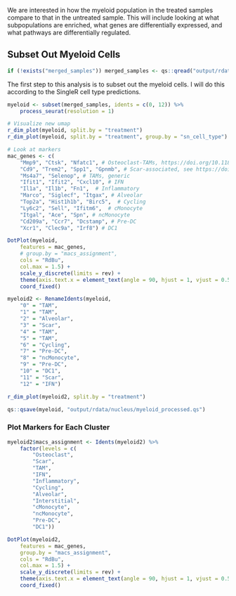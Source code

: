 We are interested in how the myeloid population in the treated samples compare to that in the untreated sample. This will include looking at what subpopulations are enriched, what genes are differentially expressed, and what pathways are differentially regulated.

## Subset Out Myeloid Cells

```r
if (!exists("merged_samples")) merged_samples <- qs::qread("output/rdata/nucleus/merged_samples.qs")
```

The first step to this analysis is to subset out the myeloid cells. I will do this according to the SingleR cell type predictions.

```r
myeloid <- subset(merged_samples, idents = c(0, 12)) %>%
    process_seurat(resolution = 1)

# Visualize new umap
r_dim_plot(myeloid, split.by = "treatment")
r_dim_plot(myeloid, split.by = "treatment", group.by = "sn_cell_type")

# Look at markers
mac_genes <- c(
    "Mmp9", "Ctsk", "Nfatc1", # Osteoclast-TAMs, https://doi.org/10.1186/s41232-022-00213-x
    "Cd9", "Trem2", "Spp1", "Gpnmb", # Scar-associated, see https://doi.org/10.1038/s41586-019-1631-3
    "Ms4a7", "Selenop", # TAMs, generic
    "Ifit1", "Ifit2", "Cxcl10", # IFN
    "Il1a", "Il1b", "Fn1",  # Inflammatory
    "Marco", "Siglecf", "Itgax", # Alveolar
    "Top2a", "Hist1h1b", "Birc5",  # Cycling
    "Ly6c2", "Sell", "Ifitm6",  # cMonocyte
    "Itgal", "Ace", "Spn", # ncMonocyte
    "Cd209a", "Ccr7", "Dcstamp", # Pre-DC
    "Xcr1", "Clec9a", "Irf8") # DC1

DotPlot(myeloid,
    features = mac_genes,
    # group.by = "macs_assignment",
    cols = "RdBu",
    col.max = 1.5) +
    scale_y_discrete(limits = rev) +
    theme(axis.text.x = element_text(angle = 90, hjust = 1, vjust = 0.5)) +
    coord_fixed()

myeloid2 <- RenameIdents(myeloid,
    "0" = "TAM",
    "1" = "TAM",
    "2" = "Alveolar",
    "3" = "Scar",
    "4" = "TAM",
    "5" = "TAM",
    "6" = "Cycling",
    "7" = "Pre-DC",
    "8" = "ncMonocyte",
    "9" = "Pre-DC",
    "10" = "DC1",
    "11" = "Scar",
    "12" = "IFN")

r_dim_plot(myeloid2, split.by = "treatment")

qs::qsave(myeloid, "output/rdata/nucleus/myeloid_processed.qs")
```

### Plot Markers for Each Cluster

```r
myeloid2$macs_assignment <- Idents(myeloid2) %>%
    factor(levels = c(
        "Osteoclast",
        "Scar",
        "TAM",
        "IFN",
        "Inflammatory",
        "Cycling",
        "Alveolar",
        "Interstitial",
        "cMonocyte",
        "ncMonocyte",
        "Pre-DC",
        "DC1"))

DotPlot(myeloid2,
    features = mac_genes,
    group.by = "macs_assignment",
    cols = "RdBu",
    col.max = 1.5) +
    scale_y_discrete(limits = rev) +
    theme(axis.text.x = element_text(angle = 90, hjust = 1, vjust = 0.5)) +
    coord_fixed()

```